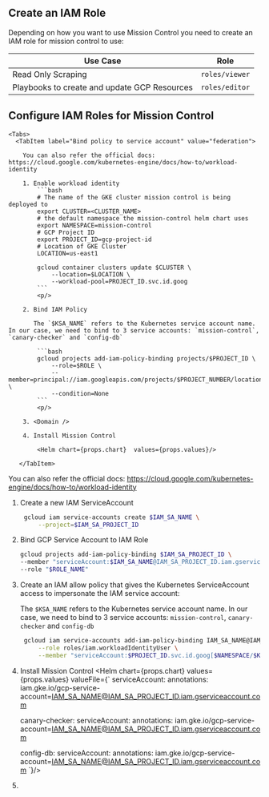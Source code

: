 
## Create an IAM Role

Depending on how you want to use Mission Control you need to create an IAM role for mission control to use:

| Use Case                                     | Role           |
| -------------------------------------------- | ---------------|
| Read Only Scraping                           | `roles/viewer` |
| Playbooks to create and update GCP Resources | `roles/editor` |

## Configure IAM Roles for Mission Control

<Tabs>
  <TabItem label="Workload Identity" value="Workload Identity">

    <Tabs>
      <TabItem label="Bind policy to service account" value="federation">
        
        You can also refer the official docs: https://cloud.google.com/kubernetes-engine/docs/how-to/workload-identity

        1. Enable workload identity
            ```bash
            # The name of the GKE cluster mission control is being deployed to
            export CLUSTER=<CLUSTER_NAME>
            # the default namespace the mission-control helm chart uses
            export NAMESPACE=mission-control
            # GCP Project ID
            export PROJECT_ID=gcp-project-id
            # Location of GKE Cluster
            LOCATION=us-east1

            gcloud container clusters update $CLUSTER \
                --location=$LOCATION \
                --workload-pool=PROJECT_ID.svc.id.goog
            ```
            <p/>

        2. Bind IAM Policy

           The `$KSA_NAME` refers to the Kubernetes service account name. In our case, we need to bind to 3 service accounts: `mission-control`, `canary-checker` and `config-db`

            ```bash
            gcloud projects add-iam-policy-binding projects/$PROJECT_ID \
                --role=$ROLE \
                --member=principal://iam.googleapis.com/projects/$PROJECT_NUMBER/locations/global/workloadIdentityPools/$PROJECT_ID.svc.id.goog/subject/ns/$NAMESPACE/sa/$KSA_NAME \
                --condition=None
            ```
            <p/>

        3. <Domain />

        4. Install Mission Control

            <Helm chart={props.chart}  values={props.values}/>

       </TabItem>


<TabItem label="Allow ServiceAccount to impresonate IAM Role" value="impersonate">

You can also refer the official docs: https://cloud.google.com/kubernetes-engine/docs/how-to/workload-identity
1. Create a new IAM ServiceAccount

   ```bash
    gcloud iam service-accounts create $IAM_SA_NAME \
        --project=$IAM_SA_PROJECT_ID
   ```
	 <p/>

2. Bind GCP Service Account to IAM Role

    ```bash
    gcloud projects add-iam-policy-binding $IAM_SA_PROJECT_ID \
    --member "serviceAccount:$IAM_SA_NAME@IAM_SA_PROJECT_ID.iam.gserviceaccount.com" \
    --role "$ROLE_NAME"
    ```
3. Create an IAM allow policy that gives the Kubernetes ServiceAccount access to impersonate the IAM service account:

   The `$KSA_NAME` refers to the Kubernetes service account name. In our case, we need to bind to 3 service accounts: `mission-control`, `canary-checker` and `config-db`

   ```bash
    gcloud iam service-accounts add-iam-policy-binding IAM_SA_NAME@IAM_SA_PROJECT_ID.iam.gserviceaccount.com \
        --role roles/iam.workloadIdentityUser \
        --member "serviceAccount:$PROJECT_ID.svc.id.goog[$NAMESPACE/$KSA_NAME]"
   ```

4. Install Mission Control
    <Helm chart={props.chart} values={props.values} valueFile={`
    serviceAccount:
      annotations:
        iam.gke.io/gcp-service-account=IAM_SA_NAME@IAM_SA_PROJECT_ID.iam.gserviceaccount.com

    canary-checker:
      serviceAccount:
        annotations:
          iam.gke.io/gcp-service-account=IAM_SA_NAME@IAM_SA_PROJECT_ID.iam.gserviceaccount.com

    config-db:
      serviceAccount:
        annotations:
          iam.gke.io/gcp-service-account=IAM_SA_NAME@IAM_SA_PROJECT_ID.iam.gserviceaccount.com
    `}/>


5. <Domain/>
</TabItem>
</Tabs>


</TabItem>
</Tabs>
